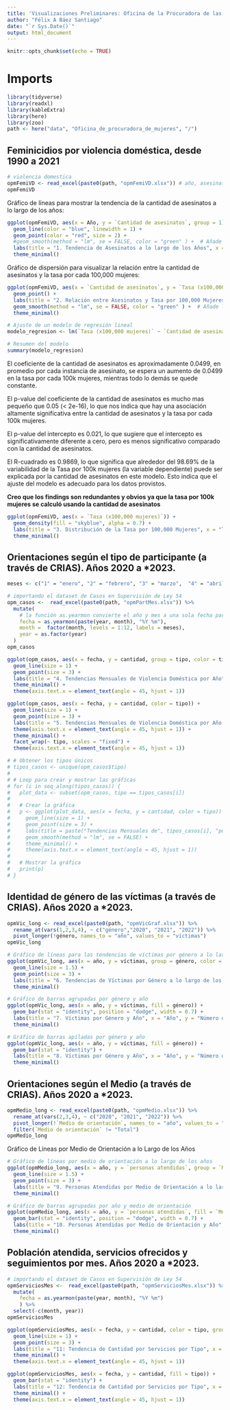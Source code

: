 ```yaml
---
title: 'Visualizaciones Preliminares: Oficina de la Procuradora de las Mujeres'
author: "Félix A Báez Santiago"
date: "`r Sys.Date()`"
output: html_document
---
```


```r
knitr::opts_chunk$set(echo = TRUE)
```

# Imports
```r
library(tidyverse)
library(readxl)
library(kableExtra)
library(here)
library(zoo)
path <- here("data", "Oficina_de_procuradora_de_mujeres", "/")
```

## Feminicidios por violencia doméstica, desde 1990 a 2021

```r
# violencia domestica
opmFemiVD <- read_excel(paste0(path, "opmFemiVD.xlsx")) # año, asesinatos, tasa x100k 
opmFemiVD
```

Gráfico de líneas para mostrar la tendencia de la cantidad de asesinatos a lo largo de los años:

```r
ggplot(opmFemiVD, aes(x = Año, y = `Cantidad de asesinatos`, group = 1)) +
  geom_line(color = "blue", linewidth = 1) +
  geom_point(color = "red", size = 2) +
  #geom_smooth(method = "lm", se = FALSE, color = "green" ) +  # Añade líneas de tendencia lineal
  labs(title = "1. Tendencia de Asesinatos a lo largo de los Años", x = "Año", y = "Cantidad de Asesinatos") +
  theme_minimal()
```

Gráfico de dispersión para visualizar la relación entre la cantidad de asesinatos y la tasa por cada 100,000 mujeres:

```r
ggplot(opmFemiVD, aes(x = `Cantidad de asesinatos`, y = `Tasa (x100,000 mujeres)`)) +
  geom_point() +
  labs(title = "2. Relación entre Asesinatos y Tasa por 100,000 Mujeres", x = "Cantidad de asesinatos", y = "Tasa (x100,000 mujeres)") +
  geom_smooth(method = "lm", se = FALSE, color = "green" ) +  # Añade líneas de tendencia lineal
  theme_minimal()

# Ajuste de un modelo de regresión lineal
modelo_regresion <- lm(`Tasa (x100,000 mujeres)` ~ `Cantidad de asesinatos`, data = opmFemiVD)

# Resumen del modelo
summary(modelo_regresion)
```

El coeficiente de la cantidad de asesinatos es aproximadamente 0.0499, en promedio por cada instancia de asesinato, se espera un aumento de 0.0499 en la tasa por cada 100k mujeres, mientras todo lo demás se quede constante.

El p-value del coeficiente de la cantidad de asesinatos es mucho mas pequeño que 0.05 (\< 2e-16), lo que nos indica que hay una asociación altamente significativa entre la cantidad de asesinatos y la tasa por cada 100k mujeres.

El p-value del intercepto es 0.021, lo que sugiere que el intercepto es significativamente diferente a cero, pero es menos significativo comparado con la cantidad de asesinatos.

El R-cuadrado es 0.9869, lo que significa que alrededor del 98.69% de la variabilidad de la Tasa por 100k mujeres (la variable dependiente) puede ser explicada por la cantidad de asesinatos en este modelo. Esto indica que el ajuste del modelo es adecuado para los datos provistos.

**Creo que los findings son redundantes y obvios ya que la tasa por 100k mujeres se calculó usando la cantidad de asesinatos**

```r
ggplot(opmFemiVD, aes(x = `Tasa (x100,000 mujeres)`)) +
  geom_density(fill = "skyblue", alpha = 0.7) +
  labs(title = "3. Distribución de la Tasa por 100,000 Mujeres", x = "Tasa (x100,000 mujeres)", y = "Densidad") +
  theme_minimal()
```

##  Orientaciones según el tipo de participante (a través de CRIAS). Años 2020 a *2023.
```r
meses <- c("1" = "enero", "2" = "febrero", "3" = "marzo",  "4" = "abril", "5" = "mayo", "6" = "junio", "7" = "julio", "8" = "agosto", "9" = "septiembre","10" = "octubre", "11" = "noviembre", "12" = "diciembre")

# importando el dataset de Casos en Supervisión de Ley 54
opm_casos <-  read_excel(paste0(path, "opmPartMes.xlsx")) %>%
  mutate(
    # la función as.yearmon convierte el año y mes a una sola fecha para poderla visualizar apropiadamente, la función es parte del paquete zoo
    fecha = as.yearmon(paste(year, month), "%Y %m"),
    month =  factor(month, levels = 1:12, labels = meses), 
    year = as.factor(year)
  )
opm_casos
```

```r
ggplot(opm_casos, aes(x = fecha, y = cantidad, group = tipo, color = tipo)) +
  geom_line(size = 1) +
  geom_point(size = 3) +
  labs(title = "4. Tendencias Mensuales de Violencia Doméstica por Año", x = "Fecha", y = "Cantidad de Casos") +
  theme_minimal() +
  theme(axis.text.x = element_text(angle = 45, hjust = 1))

ggplot(opm_casos, aes(x = fecha, y = cantidad, color = tipo)) +
  geom_line(size = 1) +
  geom_point(size = 3) +
  labs(title = "5. Tendencias Mensuales de Violencia Doméstica por Año y Tipo", x = "Mes", y = "Cantidad de Casos") +
  theme(axis.text.x = element_text(angle = 45, hjust = 1)) +
  theme_minimal() + 
  facet_wrap(~ tipo, scales = "fixed") +
  theme(axis.text.x = element_text(angle = 45, hjust = 1))
```



```r
# # Obtener los tipos únicos
# tipos_casos <- unique(opm_casos$tipo)
# 
# # Loop para crear y mostrar las gráficas
# for (i in seq_along(tipos_casos)) {
#   plot_data <- subset(opm_casos, tipo == tipos_casos[i])
#   
#   # Crear la gráfica
#   p <- ggplot(plot_data, aes(x = fecha, y = cantidad, color = tipo)) +
#     geom_line(size = 1) +
#     geom_point(size = 3) +
#     labs(title = paste("Tendencias Mensuales de", tipos_casos[i], "por Año"), x = "Mes", y = "Cantidad de Casos", color = "Año") +
#     geom_smooth(method = "lm", se = FALSE) +  
#     theme_minimal() +
#     theme(axis.text.x = element_text(angle = 45, hjust = 1))
#   
#   # Mostrar la gráfica
#   print(p)
# }
```

## Identidad de género de las víctimas (a través de CRIAS). Años 2020 a *2023.
```r
opmVic_long <- read_excel(paste0(path, "opmVicGraf.xlsx")) %>% 
  rename_at(vars(1,2,3,4), ~ c("género","2020", "2021", "2022")) %>%
  pivot_longer(!género, names_to = "año", values_to = "víctimas")
opmVic_long
```

```r
# Gráfico de líneas para las tendencias de víctimas por género a lo largo de los años
ggplot(opmVic_long, aes(x = año, y = víctimas, group = género, color = género)) +
  geom_line(size = 1.5) +
  geom_point(size = 3) +
  labs(title = "6. Tendencias de Víctimas por Género a lo largo de los Años", x = "Año", y = "Número de Víctimas", color = "Género") +
  theme_minimal()

# Gráfico de barras agrupadas por género y año
ggplot(opmVic_long, aes(x = año, y = víctimas, fill = género)) +
  geom_bar(stat = "identity", position = "dodge", width = 0.7) +
  labs(title = "7. Víctimas por Género y Año", x = "Año", y = "Número de Víctimas", fill = "Género") +
  theme_minimal()

# Gráfico de barras apiladas por género y año
ggplot(opmVic_long, aes(x = año, y = víctimas, fill = género)) +
  geom_bar(stat = "identity") +
  labs(title = "8. Víctimas por Género y Año", x = "Año", y = "Número de Víctimas", fill = "Género") +
  theme_minimal()
```

## Orientaciones según el Medio (a través de CRIAS). Años 2020 a *2023.
```r
opmMedio_long <- read_excel(paste0(path, "opmMedio.xlsx")) %>% 
  rename_at(vars(2,3,4), ~ c("2020", "2021", "2022")) %>%
  pivot_longer(!`Medio de orientación`, names_to = "año", values_to = "personas atendidas") %>% 
  filter(`Medio de orientación` != "Total")
opmMedio_long
```
Gráfico de Líneas por Medio de Orientación a lo Largo de los Años
```r
# Gráfico de líneas por medio de orientación a lo largo de los años
ggplot(opmMedio_long, aes(x = año, y = `personas atendidas`, group = `Medio de orientación`, color = `Medio de orientación`)) +
  geom_line(size = 1.5) +
  geom_point(size = 3) +
  labs(title = "9. Personas Atendidas por Medio de Orientación a lo largo de los Años", x = "Año", y = "Número de Personas Atendidas", color = "Medio de Orientación") +
  theme_minimal()

# Gráfico de barras agrupadas por año y medio de orientación
ggplot(opmMedio_long, aes(x = año, y = `personas atendidas`, fill = `Medio de orientación`)) +
  geom_bar(stat = "identity", position = "dodge", width = 0.7) +
  labs(title = "10. Personas Atendidas por Medio de Orientación y Año", x = "Año", y = "Número de Personas Atendidas", fill = "Medio de Orientación") +
  theme_minimal()
```

## Población atendida, servicios ofrecidos y seguimientos por mes. Años 2020 a *2023.
```r
# importando el dataset de Casos en Supervisión de Ley 54
opmServiciosMes <-  read_excel(paste0(path, "opmServiciosMes.xlsx")) %>%
  mutate(
    fecha = as.yearmon(paste(year, month), "%Y %m")
    ) %>%
  select(-c(month, year))
opmServiciosMes
```

```r
ggplot(opmServiciosMes, aes(x = fecha, y = cantidad, color = tipo, group = tipo)) +
  geom_line(size = 1) +
  geom_point(size = 3) +
  labs(title = "11: Tendencia de Cantidad por Servicios por Tipo", x = "Fecha (Mes/Año)", y = "Cantidad") +
  theme_minimal() +
  theme(axis.text.x = element_text(angle = 45, hjust = 1))

ggplot(opmServiciosMes, aes(x = fecha, y = cantidad, fill = tipo)) +
  geom_bar(stat = "identity") +
  labs(title = "12: Tendencia de Cantidad por Servicios por Tipo", x = "Fecha (Mes/Año)", y = "Cantidad") +
  theme_minimal() +
  theme(axis.text.x = element_text(angle = 45, hjust = 1))
```







